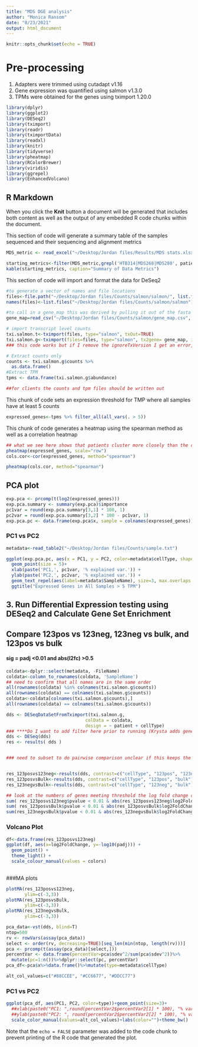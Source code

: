 ```yaml
---
title: "MDS DGE analysis"
author: "Monica Ransom"
date: "8/23/2021"
output: html_document
---
```


```r
knitr::opts_chunk$set(echo = TRUE)
```

# Pre-processing
1.    Adapters were trimmed using cutadapt v1.16
2.    Gene expression was quantified using salmon  v1.3.0
3.    TPMs were obtained for the genes using tximport 1.20.0

```r
library(dplyr)
library(ggplot2)
library(DESeq2)
library(tximport)
library(readr)
library(tximportData)
library(readxl)
library(knitr)
library(tidyverse)
library(pheatmap)
library(RColorBrewer)
library(viridis)
library(ggrepel)
library(EnhancedVolcano)

```
## R Markdown



When you click the **Knit** button a document will be generated that includes both content as well as the output of any embedded R code chunks within the document. 

This section of code will generate a summary table of the samples sequenced and their sequencing and alignment metrics
```r
MDS_metric <- read_excel("~/Desktop/Jordan files/Results/MDS stats.xlsx")

starting_metrics<-filter(MDS_metric,grepl('HTB314|MDS268|MDS280', patient))
kable(starting_metrics, caption="Summary of Data Metrics")
```

This section of code will import and format the data for DeSeq2

```r
#to generate a vector of names and file locations
files<-file.path("~/Desktop/Jordan files/Counts/salmon/salmon/", list.files("~/Desktop/Jordan files/Counts/salmon/salmon/"), "quant.sf")
names(files)<-list.files("~/Desktop/Jordan files/Counts/salmon/salmon")

#to call in a gene_map this was derived by pulling it out of the fasta file with a grep command for ENST and ENSG and pasting them together
gene_map=read_csv("~/Desktop/Jordan files/Counts/salmon/gene_map.csv", col_names=c('enstid', 'ensgid'))

# import transcript level counts
txi.salmon.t<-tximport(files, type="salmon", txOut=TRUE)
txi.salmon.g<-tximport(files=files, type="salmon", tx2gene= gene_map, ignoreTxVersion = TRUE, countsFromAbundance = 'lengthScaledTPM' )
### this code works but if I remove the ignoreTxVersion I get an error, this may have to do with how I am generating my tx2gene file

# Extract counts only
counts <- txi.salmon.g$counts %>%
  as.data.frame()
#Extract TPM
tpms <- data.frame(txi.salmon.g$abundance)

##for clients the counts and tpm files should be written out

```

This chunk of code sets an expression threshold for TMP where all samples have at least 5 counts
```r

expressed_genes<-tpms %>% filter_all(all_vars(. > 5))
```

This chunk of code generates a heatmap using the spearman method as well as a correlation heatmap
```r
## what we see here shows that patients cluster more closely than the cell types and this will need to be accounted for in the DGE
pheatmap(expressed_genes, scale="row")
cols.cor<-cor(expressed_genes, method="spearman")

pheatmap(cols.cor, method="spearman")
```
## PCA plot



```r
exp.pca <- prcomp(t(log2(expressed_genes)))
exp.pca.summary <- summary(exp.pca)$importance
pc1var = round(exp.pca.summary[3,1] * 100, 1)
pc2var = round(exp.pca.summary[3,2] * 100 - pc1var, 1)
exp.pca.pc <- data.frame(exp.pca$x, sample = colnames(expressed_genes))

```

### PC1 vs PC2
```r
metadata<-read_table2("~/Desktop/Jordan files/Counts/sample.txt")

ggplot(exp.pca.pc, aes(x = PC1, y = PC2, color=metadata$cellType, shape=metadata$patient)) +
  geom_point(size = 5)+
  xlab(paste('PC1,', pc1var, '% explained var.')) +
  ylab(paste('PC2,', pc2var, '% explained var.')) +
  geom_text_repel(aes(label=metadata$SampleName), size=3, max.overlaps = Inf)+
  ggtitle("Expressed Genes in All Samples > 5 TPM") 
```
## 3. Run Differential Expression testing using DESeq2 and Calculate Gene Set Enrichment
## Compare 123pos vs 123neg, 123neg vs bulk, and 123pos vs bulk 
#### sig = padj <0.01 and abs(l2fc) >0.5
#### 

```r
coldata<-dplyr::select(metadata, -FileName) 
coldata<-column_to_rownames(coldata, 'SampleName')
## need to confirm that all names are in the same order
all(rownames(coldata) %in% colnames(txi.salmon.g$counts))
all(rownames(coldata) == colnames(txi.salmon.g$counts))
coldata<-coldata[colnames(txi.salmon.g$counts),]
all(rownames(coldata) == colnames(txi.salmon.g$counts))

dds <- DESeqDataSetFromTximport(txi.salmon.g,
                              colData = coldata,
                              design = ~ patient + cellType)
### ****Do I want to add filter here prior to running (Krysta adds genes have 10 counts)
dds <- DESeq(dds)
res <- results( dds )


### need to subset to do pairwise comparison unclear if this keeps the patient design aspect


res_123posvs123neg<-results(dds, contrast=c("cellType", "123pos", "123neg"))
res_123posvsBulk<-results(dds, contrast=c("cellType", "123pos", "bulk"))
res_123negvsBulk<-results(dds, contrast=c("cellType", "123neg", "bulk"))

## look at the numbers of genes meeting threshold the log fold change call is not changing things
sum( res_123posvs123neg$pvalue < 0.01 & abs(res_123posvs123neg$log2FoldChange) >= 0.5, na.rm=TRUE )
sum( res_123posvsBulk$pvalue < 0.01 & abs(res_123posvsBulk$log2FoldChange) >= 0.5, na.rm=TRUE )
sum(res_123negvsBulk$pvalue < 0.01 & abs(res_123negvsBulk$log2FoldChange) >= 0.5, na.rm=TRUE )
```
### Volcano Plot
```r


df<-data.frame(res_123posvs123neg)
ggplot(df, aes(x=log2FoldChange, y=-log10(padj))) + 
  geom_point() +
  theme_light() +
  scale_colour_manual(values = colors) 
 
```

###MA plots
```r

plotMA(res_123posvs123neg, 
       ylim=c(-3,3))
plotMA(res_123posvsBulk, 
       ylim=c(-3,3))
plotMA(res_123negvsBulk, 
       ylim=c(-3,3))

```

```r
pca_data<-vst(dds, blind=T)
ntop=500
rv <- rowVars(assay(pca_data))
select <- order(rv, decreasing=TRUE)[seq_len(min(ntop, length(rv)))]
pca <- prcomp(t(assay(pca_data)[select,]))
percentVar <- data.frame(percentVar=pca$sdev^2/sum(pca$sdev^2))%>%
  mutate(pc=1:n())%>%dplyr::select(pc, percentVar)
pca_df<-pca$x%>%data.frame()%>%mutate(type=metadata$cellType)

alt_col_values=c("#88CCEE", "#CC6677", "#DDCC77")
```

### PC1 vs PC2
```r
ggplot(pca_df, aes(PC1, PC2, color=type))+geom_point(size=3)+
  ##xlab(paste0("PC1: ",round(percentVar2$percentVar2[1] * 100), "% variance")) + 
  ##ylab(paste0("PC2: ", round(percentVar2$percentVar2[2] * 100), "% variance"))+
  scale_color_manual(values=alt_col_values)+labs(color="")+theme_bw()
```

Note that the `echo = FALSE` parameter was added to the code chunk to prevent printing of the R code that generated the plot.
